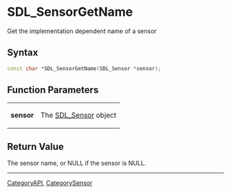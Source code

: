 
= SDL_SensorGetName =
Get the implementation dependent name of a sensor


== Syntax ==
<syntaxhighlight lang='c++'>
const char *SDL_SensorGetName(SDL_Sensor *sensor);
</syntaxhighlight>

== Function Parameters ==
{|
|'''sensor'''
|The [[SDL_Sensor]] object
|}

== Return Value ==
The sensor name, or NULL if the sensor is NULL.

----
[[CategoryAPI]], [[CategorySensor]]

